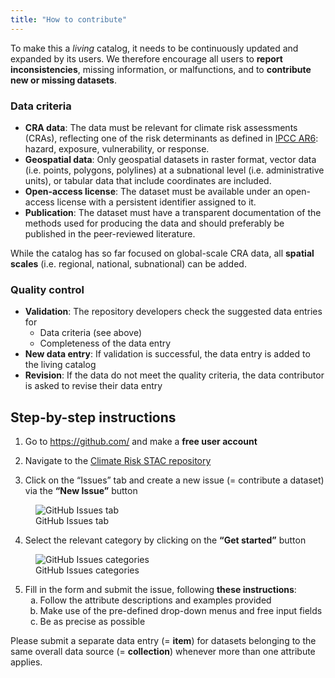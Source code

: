 ```yaml
---
title: "How to contribute"
---
```


To make this a *living* catalog, it needs to be continuously updated and expanded by its users. We therefore encourage all users to **report inconsistencies**, missing information, or malfunctions, and to **contribute new or missing datasets**. 


### Data criteria
-	**CRA data**: The data must be relevant for climate risk assessments (CRAs), reflecting one of the risk determinants as defined in [IPCC AR6](https://www.ipcc.ch/report/sixth-assessment-report-working-group-ii/): hazard, exposure, vulnerability, or response.
-	**Geospatial data**: Only geospatial datasets in raster format, vector data (i.e. points, polygons, polylines) at a subnational level (i.e. administrative units), or tabular data that include coordinates are included.
-	**Open-access license**: The dataset must be available under an open-access license with a persistent identifier assigned to it.
-	**Publication**: The dataset must have a transparent documentation of the methods used for producing the data and should preferably be published in the peer-reviewed literature.

::: {.callout-note}
While the catalog has so far focused on global-scale CRA data, all **spatial scales** (i.e. regional, national, subnational) can be added.
::: 


### Quality control
-	**Validation**: The repository developers check the suggested data entries for
    -   Data criteria (see above)
    -   Completeness of the data entry
-	**New data entry**: If validation is successful, the data entry is added to the living catalog
-	**Revision**: If the data do not meet the quality criteria, the data contributor is asked to revise their data entry


## Step-by-step instructions
1.	Go to <https://github.com/> and make a **free user account**

2.	Navigate to the [Climate Risk STAC repository](https://github.com/climate-risk-data/climate-risk-stac) 

3.	Click on the "Issues" tab and create a new issue (= contribute a dataset) via the **"New Issue"** button

![GitHub Issues tab](./images/issues.png)

4.	Select the relevant category by clicking on the **"Get started"** button

![GitHub Issues categories](./images/issue_templates.png)

5.	Fill in the form and submit the issue, following **these instructions**:
    a.	Follow the attribute descriptions and examples provided
    b.	Make use of the pre-defined drop-down menus and free input fields
    c.	Be as precise as possible

::: {.callout-important}
Please submit a separate data entry (= **item**) for datasets belonging to the same overall data source (= **collection**) whenever more than one attribute applies.
::: 
